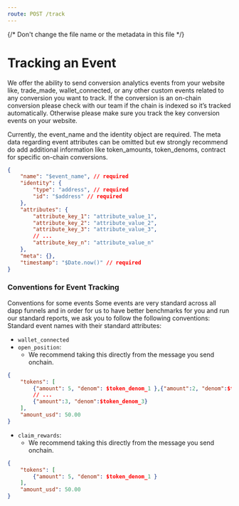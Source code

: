 ```yaml
---
route: POST /track
---
```


{/* Don't change the file name or the metadata in this file */}
# Tracking an Event

We offer the ability to send conversion analytics events from your website like, trade_made, wallet_connected, or any other custom events related to any conversion you want to track. If the conversion is an on-chain conversion please check with our team if the chain is indexed so it’s tracked automatically. Otherwise please make sure you track the key conversion events on your website.

Currently, the event_name and the identity object are required. The meta data regarding event attributes can be omitted but ew strongly recommend do add additional information like token_amounts, token_denoms, contract for specific on-chain conversions.

```json
{
    "name": "$event_name", // required
    "identity": {
        "type": "address", // required
        "id": "$address" // required
    },
    "attributes": {
        "attribute_key_1": "attribute_value_1",
        "attribute_key_2": "attribute_value_2",
        "attribute_key_3": "attribute_value_3",
        // ...
        "attribute_key_n": "attribute_value_n"
    },
    "meta": {},
    "timestamp": "$Date.now()" // required
}
```

### Conventions for Event Tracking

Conventions for some events
Some events are very standard across all dapp funnels and in order for us to have better benchmarks for you and run our standard reports, we ask you to follow the following conventions:
Standard event names with their standard attributes:

-   `wallet_connected`
-   `open_position`:
    -   We recommend taking this directly from the message you send onchain.

```json
{
    "tokens": [
        {"amount": 5, "denom": $token_denom_1 },{"amount":2, "denom":$token_denom_2 },
        // ...
        {"amount":3, "denom":$token_denom_3}
    ],
    "amount_usd": 50.00
}
```

-   `claim_rewards`:
    -   We recommend taking this directly from the message you send onchain.

```json
{
    "tokens": [
        {"amount": 5, "denom": $token_denom_1 }
    ],
    "amount_usd": 50.00
}
```



<PriceTag price={1}/>
